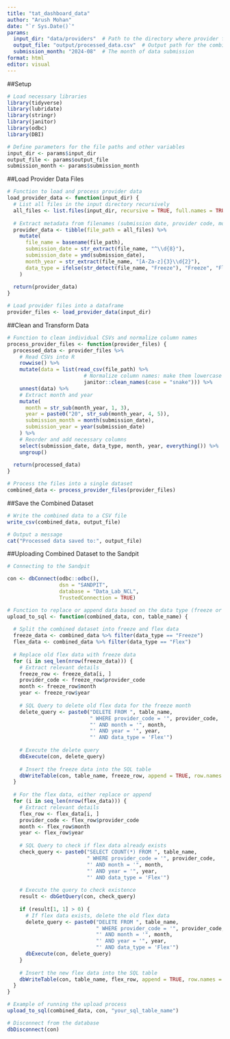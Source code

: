 ```yaml
---
title: "tat_dashboard_data"
author: "Arush Mohan"
date: "`r Sys.Date()`"
params:
  input_dir: "data/providers"  # Path to the directory where provider folders are stored
  output_file: "output/processed_data.csv"  # Output path for the combined data
  submission_month: "2024-08"  # The month of data submission 
format: html
editor: visual
---
```


##Setup

```r
# Load necessary libraries
library(tidyverse)
library(lubridate)
library(stringr)
library(janitor)
library(odbc)
library(DBI)

# Define parameters for the file paths and other variables
input_dir <- params$input_dir
output_file <- params$output_file
submission_month <- params$submission_month

```

##Load Provider Data Files

```r

# Function to load and process provider data
load_provider_data <- function(input_dir) {
  # List all files in the input directory recursively
  all_files <- list.files(input_dir, recursive = TRUE, full.names = TRUE, pattern = "*.csv")
  
  # Extract metadata from filenames (submission date, provider code, month-year, data type)
  provider_data <- tibble(file_path = all_files) %>%
    mutate(
      file_name = basename(file_path),
      submission_date = str_extract(file_name, "^\\d{8}"),
      submission_date = ymd(submission_date),
      month_year = str_extract(file_name, "[A-Za-z]{3}\\d{2}"),
      data_type = ifelse(str_detect(file_name, "Freeze"), "Freeze", "Flex")
    )
  
  return(provider_data)
}

# Load provider files into a dataframe
provider_files <- load_provider_data(input_dir)


```

##Clean and Transform Data

```r

# Function to clean individual CSVs and normalize column names
process_provider_files <- function(provider_files) {
  processed_data <- provider_files %>%
    # Read CSVs into R
    rowwise() %>%
    mutate(data = list(read_csv(file_path) %>%
                         # Normalize column names: make them lowercase and replace spaces with underscores
                         janitor::clean_names(case = "snake"))) %>%
    unnest(data) %>%
    # Extract month and year
    mutate(
      month = str_sub(month_year, 1, 3),
      year = paste0("20", str_sub(month_year, 4, 5)),
      submission_month = month(submission_date),
      submission_year = year(submission_date)
    ) %>%
    # Reorder and add necessary columns
    select(submission_date, data_type, month, year, everything()) %>%
    ungroup()
  
  return(processed_data)
}

# Process the files into a single dataset
combined_data <- process_provider_files(provider_files)

```

##Save the Combined Dataset

```r

# Write the combined data to a CSV file
write_csv(combined_data, output_file)

# Output a message
cat("Processed data saved to:", output_file)

```

##Uploading Combined Dataset to the Sandpit

```r

# Connecting to the Sandpit

con <- dbConnect(odbc::odbc(), 
                 dsn = "SANDPIT",
                 database = "Data_Lab_NCL",
                 TrustedConnection = TRUE)
```



```r

# Function to replace or append data based on the data type (freeze or flex)
upload_to_sql <- function(combined_data, con, table_name) {
  
  # Split the combined dataset into freeze and flex data
  freeze_data <- combined_data %>% filter(data_type == "Freeze")
  flex_data <- combined_data %>% filter(data_type == "Flex")
  
  # Replace old flex data with freeze data
  for (i in seq_len(nrow(freeze_data))) {
    # Extract relevant details
    freeze_row <- freeze_data[i, ]
    provider_code <- freeze_row$provider_code
    month <- freeze_row$month
    year <- freeze_row$year
    
    # SQL Query to delete old flex data for the freeze month
    delete_query <- paste0("DELETE FROM ", table_name, 
                           " WHERE provider_code = '", provider_code, 
                           "' AND month = '", month, 
                           "' AND year = '", year, 
                           "' AND data_type = 'Flex'")
    
    # Execute the delete query
    dbExecute(con, delete_query)
    
    # Insert the freeze data into the SQL table
    dbWriteTable(con, table_name, freeze_row, append = TRUE, row.names = FALSE)
  }
  
  # For the flex data, either replace or append
  for (i in seq_len(nrow(flex_data))) {
    # Extract relevant details
    flex_row <- flex_data[i, ]
    provider_code <- flex_row$provider_code
    month <- flex_row$month
    year <- flex_row$year
    
    # SQL Query to check if flex data already exists
    check_query <- paste0("SELECT COUNT(*) FROM ", table_name, 
                          " WHERE provider_code = '", provider_code, 
                          "' AND month = '", month, 
                          "' AND year = '", year, 
                          "' AND data_type = 'Flex'")
    
    # Execute the query to check existence
    result <- dbGetQuery(con, check_query)
    
    if (result[1, 1] > 0) {
      # If flex data exists, delete the old flex data
      delete_query <- paste0("DELETE FROM ", table_name, 
                             " WHERE provider_code = '", provider_code, 
                             "' AND month = '", month, 
                             "' AND year = '", year, 
                             "' AND data_type = 'Flex'")
      dbExecute(con, delete_query)
    }
    
    # Insert the new flex data into the SQL table
    dbWriteTable(con, table_name, flex_row, append = TRUE, row.names = FALSE)
  }
}

# Example of running the upload process
upload_to_sql(combined_data, con, "your_sql_table_name")

# Disconnect from the database
dbDisconnect(con)

```
